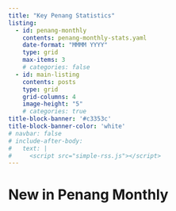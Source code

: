 ```yaml
---
title: "Key Penang Statistics"
listing:
  - id: penang-monthly
    contents: penang-monthly-stats.yaml
    date-format: "MMMM YYYY"
    type: grid
    max-items: 3
    # categories: false
  - id: main-listing
    contents: posts
    type: grid
    grid-columns: 4
    image-height: "5"
    # categories: true    
title-block-banner: '#c3353c'
title-block-banner-color: 'white'
# navbar: false
# include-after-body:
#   text: |
#     <script src="simple-rss.js"></script>
---
```


::: {#main-listing}
:::

# New in Penang Monthly

::: {#penang-monthly}
:::

<!-- <div -->

<!--     data-rss-feed="https://www.theguardian.com/international/rss" -->

<!--     data-rss-link-titles="true" -->

<!--     data-rss-title-wrapper="h3" -->

<!--     data-rss-max="3"> -->

<!-- </div> -->
